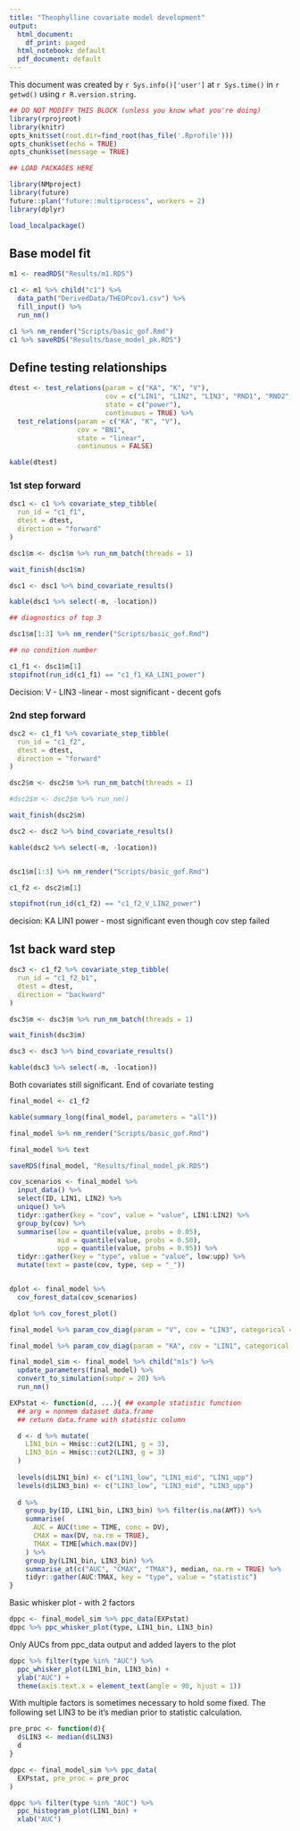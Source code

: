 ```yaml
---
title: "Theophylline covariate model development"
output:
  html_document:
    df_print: paged
  html_notebook: default
  pdf_document: default
---
```


This document was created by `r Sys.info()['user']` at `r Sys.time()` in `r getwd()` using `r R.version.string`.


```r
## DO NOT MODIFY THIS BLOCK (unless you know what you're doing)
library(rprojroot)
library(knitr)
opts_knit$set(root.dir=find_root(has_file('.Rprofile')))
opts_chunk$set(echo = TRUE)
opts_chunk$set(message = TRUE)
```

```r
## LOAD PACKAGES HERE

library(NMproject)
library(future)
future::plan("future::multiprocess", workers = 2)
library(dplyr)

load_localpackage()

```


## Base model fit

```r

m1 <- readRDS("Results/m1.RDS")

c1 <- m1 %>% child("c1") %>%
  data_path("DerivedData/THEOPcov1.csv") %>%
  fill_input() %>%
  run_nm()

c1 %>% nm_render("Scripts/basic_gof.Rmd")
c1 %>% saveRDS("Results/base_model_pk.RDS")

```

## Define testing relationships

```r
dtest <- test_relations(param = c("KA", "K", "V"),
                        cov = c("LIN1", "LIN2", "LIN3", "RND1", "RND2", "RND3"), 
                        state = c("power"), 
                        continuous = TRUE) %>%
  test_relations(param = c("KA", "K", "V"),
                 cov = "BN1",
                 state = "linear",
                 continuous = FALSE)

kable(dtest)

```

### 1st step forward

```r

dsc1 <- c1 %>% covariate_step_tibble(
  run_id = "c1_f1",
  dtest = dtest,
  direction = "forward"
)

dsc1$m <- dsc1$m %>% run_nm_batch(threads = 1)

wait_finish(dsc1$m)

dsc1 <- dsc1 %>% bind_covariate_results()

```

```r
kable(dsc1 %>% select(-m, -location))

## diagnostics of top 3

dsc1$m[1:3] %>% nm_render("Scripts/basic_gof.Rmd")

## no condition number

c1_f1 <- dsc1$m[1]
stopifnot(run_id(c1_f1) == "c1_f1_KA_LIN1_power")

```

Decision: V - LIN3 -linear
- most significant
- decent gofs

### 2nd step forward

```r
dsc2 <- c1_f1 %>% covariate_step_tibble(
  run_id = "c1_f2",
  dtest = dtest,
  direction = "forward"
)

dsc2$m <- dsc2$m %>% run_nm_batch(threads = 1)

#dsc2$m <- dsc2$m %>% run_nm()

wait_finish(dsc2$m)

dsc2 <- dsc2 %>% bind_covariate_results()

```

```r
kable(dsc2 %>% select(-m, -location))


dsc1$m[1:3] %>% nm_render("Scripts/basic_gof.Rmd")

c1_f2 <- dsc2$m[1]

stopifnot(run_id(c1_f2) == "c1_f2_V_LIN2_power")

```

decision: KA LIN1 power
- most significant even though cov step failed

## 1st back ward step


```r
dsc3 <- c1_f2 %>% covariate_step_tibble(
  run_id = "c1_f2_b1",
  dtest = dtest,
  direction = "backward"
)

dsc3$m <- dsc3$m %>% run_nm_batch(threads = 1)

wait_finish(dsc3$m)

dsc3 <- dsc3 %>% bind_covariate_results()
```

```r

kable(dsc3 %>% select(-m, -location))

```

Both covariates still significant. End of covariate testing

```r
final_model <- c1_f2

kable(summary_long(final_model, parameters = "all"))

final_model %>% nm_render("Scripts/basic_gof.Rmd")

final_model %>% text

saveRDS(final_model, "Results/final_model_pk.RDS")

```

```r

cov_scenarios <- final_model %>% 
  input_data() %>% 
  select(ID, LIN1, LIN2) %>%
  unique() %>%
  tidyr::gather(key = "cov", value = "value", LIN1:LIN2) %>%
  group_by(cov) %>%
  summarise(low = quantile(value, probs = 0.05),
            mid = quantile(value, probs = 0.50),
            upp = quantile(value, probs = 0.95)) %>%
  tidyr::gather(key = "type", value = "value", low:upp) %>%
  mutate(text = paste(cov, type, sep = "_"))


dplot <- final_model %>% 
  cov_forest_data(cov_scenarios)

dplot %>% cov_forest_plot()

```

```r
final_model %>% param_cov_diag(param = "V", cov = "LIN3", categorical = FALSE)

```

```r
final_model %>% param_cov_diag(param = "KA", cov = "LIN1", categorical = FALSE)

```

```r

final_model_sim <- final_model %>% child("m1s") %>%
  update_parameters(final_model) %>%
  convert_to_simulation(subpr = 20) %>%
  run_nm()

```



```r

EXPstat <- function(d, ...){ ## example statistic function
  ## arg = nonmem dataset data.frame 
  ## return data.frame with statistic column

  d <- d %>% mutate(
    LIN1_bin = Hmisc::cut2(LIN1, g = 3),
    LIN3_bin = Hmisc::cut2(LIN3, g = 3)
  )
  
  levels(d$LIN1_bin) <- c("LIN1_low", "LIN1_mid", "LIN1_upp")
  levels(d$LIN3_bin) <- c("LIN3_low", "LIN3_mid", "LIN3_upp")
  
  d %>%
    group_by(ID, LIN1_bin, LIN3_bin) %>% filter(is.na(AMT)) %>%
    summarise(
      AUC = AUC(time = TIME, conc = DV),
      CMAX = max(DV, na.rm = TRUE),
      TMAX = TIME[which.max(DV)]
    ) %>% 
    group_by(LIN1_bin, LIN3_bin) %>%
    summarise_at(c("AUC", "CMAX", "TMAX"), median, na.rm = TRUE) %>%
    tidyr::gather(AUC:TMAX, key = "type", value = "statistic")
}

```

Basic whisker plot - with 2 factors

```r
dppc <- final_model_sim %>% ppc_data(EXPstat)
dppc %>% ppc_whisker_plot(type, LIN1_bin, LIN3_bin)
```

Only AUCs from ppc_data output and added layers to the plot

```r
dppc %>% filter(type %in% "AUC") %>%
  ppc_whisker_plot(LIN1_bin, LIN3_bin) +
  ylab("AUC") +
  theme(axis.text.x = element_text(angle = 90, hjust = 1))
```


With multiple factors is sometimes necessary to hold some fixed.  The following set LIN3 to be it's median prior to statistic calculation.


```r

pre_proc <- function(d){
  d$LIN3 <- median(d$LIN3)
  d
}

dppc <- final_model_sim %>% ppc_data(
  EXPstat, pre_proc = pre_proc
)

dppc %>% filter(type %in% "AUC") %>%
  ppc_histogram_plot(LIN1_bin) +
  xlab("AUC")
```

